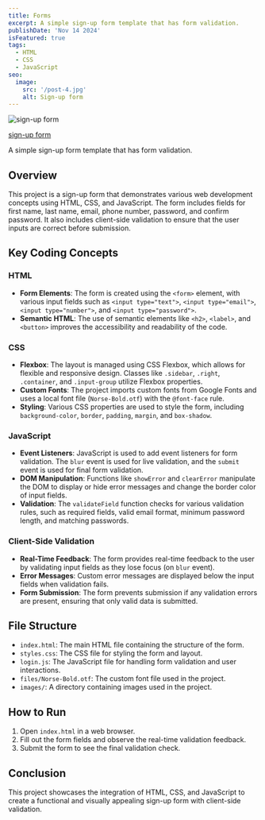 ```yaml
---
title: Forms
excerpt: A simple sign-up form template that has form validation.
publishDate: 'Nov 14 2024'
isFeatured: true
tags:
  - HTML
  - CSS
  - JavaScript
seo:
  image:
    src: '/post-4.jpg'
    alt: Sign-up form
---
```


<Image src={postImage} alt="sign-up form" />

<a href="https://erikgrinn.github.io/odin-sign-up-form/" target="_blank">sign-up form</a>

A simple sign-up form template that has form validation.

## Overview
This project is a sign-up form that demonstrates various web development concepts using HTML, CSS, and JavaScript. The form includes fields for first name, last name, email, phone number, password, and confirm password. It also includes client-side validation to ensure that the user inputs are correct before submission.

## Key Coding Concepts

### HTML
- **Form Elements**: The form is created using the `<form>` element, with various input fields such as `<input type="text">`, `<input type="email">`, `<input type="number">`, and `<input type="password">`.
- **Semantic HTML**: The use of semantic elements like `<h2>`, `<label>`, and `<button>` improves the accessibility and readability of the code.

### CSS
- **Flexbox**: The layout is managed using CSS Flexbox, which allows for flexible and responsive design. Classes like `.sidebar`, `.right`, `.container`, and `.input-group` utilize Flexbox properties.
- **Custom Fonts**: The project imports custom fonts from Google Fonts and uses a local font file (`Norse-Bold.otf`) with the `@font-face` rule.
- **Styling**: Various CSS properties are used to style the form, including `background-color`, `border`, `padding`, `margin`, and `box-shadow`.

### JavaScript
- **Event Listeners**: JavaScript is used to add event listeners for form validation. The `blur` event is used for live validation, and the `submit` event is used for final form validation.
- **DOM Manipulation**: Functions like `showError` and `clearError` manipulate the DOM to display or hide error messages and change the border color of input fields.
- **Validation**: The `validateField` function checks for various validation rules, such as required fields, valid email format, minimum password length, and matching passwords.

### Client-Side Validation
- **Real-Time Feedback**: The form provides real-time feedback to the user by validating input fields as they lose focus (on `blur` event).
- **Error Messages**: Custom error messages are displayed below the input fields when validation fails.
- **Form Submission**: The form prevents submission if any validation errors are present, ensuring that only valid data is submitted.

## File Structure
- `index.html`: The main HTML file containing the structure of the form.
- `styles.css`: The CSS file for styling the form and layout.
- `login.js`: The JavaScript file for handling form validation and user interactions.
- `files/Norse-Bold.otf`: The custom font file used in the project.
- `images/`: A directory containing images used in the project.

## How to Run
1. Open `index.html` in a web browser.
2. Fill out the form fields and observe the real-time validation feedback.
3. Submit the form to see the final validation check.

## Conclusion
This project showcases the integration of HTML, CSS, and JavaScript to create a functional and visually appealing sign-up form with client-side validation.

